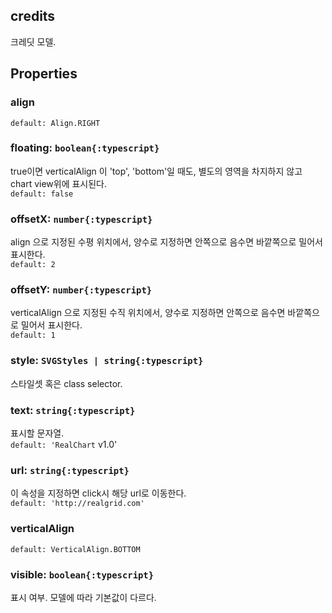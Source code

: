 ## credits
크레딧 모델.
## Properties

### align


`default: Align.RIGHT`  

### floating: `boolean{:typescript}`
true이면  verticalAlign 이 'top', 'bottom'일 때도,
별도의 영역을 차지하지 않고 chart view위에 표시된다.  
`default: false`  

### offsetX: `number{:typescript}`
align 으로 지정된 수평 위치에서, 양수로 지정하면 안쪽으로 음수면 바깥쪽으로 밀어서 표시한다.  
`default: 2`  

### offsetY: `number{:typescript}`
verticalAlign 으로 지정된 수직 위치에서, 양수로 지정하면 안쪽으로 음수면 바깥쪽으로 밀어서 표시한다.  
`default: 1`  

### style: `SVGStyles | string{:typescript}`
스타일셋 혹은 class selector.  

### text: `string{:typescript}`
표시할 문자열.  
`default: 'RealChart` v1.0' 

### url: `string{:typescript}`
이 속성을 지정하면 click시 해당 url로 이동한다.  
`default: 'http://realgrid.com'`  

### verticalAlign


`default: VerticalAlign.BOTTOM`  

### visible: `boolean{:typescript}`
표시 여부.
모델에 따라 기본값이 다르다.  
